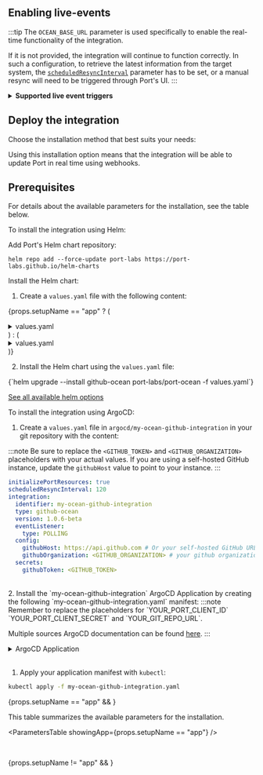 
## Enabling live-events
:::tip
The `OCEAN_BASE_URL` parameter is used specifically to enable the real-time functionality of the integration.

If it is not provided, the integration will continue to function correctly. In such a configuration, to retrieve the latest information from the target system, the [`scheduledResyncInterval`](https://ocean.getport.io/develop-an-integration/integration-configuration/#scheduledresyncinterval---run-scheduled-resync) parameter has to be set, or a manual resync will need to be triggered through Port's UI.
:::

<OceanSaasLiveEventsDescription id="GithubOcean" />
<details>
  <summary><b>Supported live event triggers</b></summary>
    <OceanSaasLiveEventsTriggersManual id="GithubOcean" isOAuth={false} />
</details>

## Deploy the integration

Choose the installation method that best suits your needs:

<Tabs groupId="installation-methods" queryString="installation-methods">

<TabItem value="real-time-self-hosted" label="Kubernetes">

Using this installation option means that the integration will be able to update Port in real time using webhooks.

<h2>Prerequisites</h2>

<Prerequisites />

For details about the available parameters for the installation, see the table below.

<Tabs groupId="deploy" queryString="deploy">
<TabItem value="helm" label="Helm" default>
To install the integration using Helm:

Add Port's Helm chart repository:
```showLineNumbers
helm repo add --force-update port-labs https://port-labs.github.io/helm-charts
```

Install the Helm chart:

  1. Create a `values.yaml` file with the following content:

  {props.setupName == "app" ? (
<details>
  <summary>values.yaml</summary>

  <CodeBlock language="yaml" showLineNumbers>
{`
  port:
    clientId: "<PORT_CLIENT_ID>"
    clientSecret: "<PORT_CLIENT_SECRET>"
    baseUrl: "https://api.port.io"

  integration:
    identifier: "github-ocean"
    type: "github-ocean"
    version: "1.0.6-beta"
    eventListener:
      type: "POLLING"
    config:
      githubOrganization: <GITHUB_ORGANIZATION>
      githubHost: <GITHUB_HOST>
      githubAppId: <GITHUB_APP_ID>
    secrets:
      githubAppPrivateKey: <BASE_64_ENCODED_PRIVATEKEY>

  # uncomment to enable live events
  # extraEnv:
  #  - name: "OCEAN__BASE_URL"
  #    value: "https://<your-domain>"

  initializePortResources: true
  sendRawDataExamples: true
  scheduledResyncInterval: 360
`}
</CodeBlock>
</details>
  ) : (
<details>
  <summary>values.yaml</summary>

  <CodeBlock language="yaml" showLineNumbers>
      {`
  port:
    clientId: "<PORT_CLIENT_ID>"
    clientSecret: "<PORT_CLIENT_SECRET>"
    baseUrl: "https://api.port.io"

  integration:
    identifier: "github-ocean"
    type: "github-ocean"
    version: "1.0.6-beta"
    eventListener:
      type: "POLLING"
    config:
      githubOrganization: <GITHUB_ORGANIZATION>
      githubHost: <GITHUB_HOST>
    secrets:
      githubToken: <GITHUB_PAT>

  # uncomment to enable live events
  # extraEnv:
  #  - name: "OCEAN__BASE_URL"
  #    value: "https://<your-domain>"

  initializePortResources: true
  sendRawDataExamples: true
  scheduledResyncInterval: 360
        `}
  </CodeBlock>
</details>
  )}


  2. Install the Helm chart using the `values.yaml` file:

  <CodeBlock language="bash" showLineNumbers>
{`helm upgrade --install github-ocean port-labs/port-ocean -f values.yaml`}
  </CodeBlock>

  [See all available helm options](https://github.com/port-labs/helm-charts/blob/main/charts/port-ocean/README.md)

<PortApiRegionTip/>

</TabItem>

<TabItem value="argocd" label="ArgoCD" default>
To install the integration using ArgoCD:

1. Create a `values.yaml` file in `argocd/my-ocean-github-integration` in your git repository with the content:

:::note
Be sure to replace the `<GITHUB_TOKEN>` and `<GITHUB_ORGANIZATION>` placeholders with your actual values. If you are using a self-hosted GitHub instance, update the `githubHost` value to point to your instance.
:::

```yaml showLineNumbers
initializePortResources: true
scheduledResyncInterval: 120
integration:
  identifier: my-ocean-github-integration
  type: github-ocean
  version: 1.0.6-beta
  eventListener:
    type: POLLING
  config:
    githubHost: https://api.github.com # Or your self-hosted GitHub URL
    githubOrganization: <GITHUB_ORGANIZATION> # your github organization, e.g port-labs
  secrets:
    githubToken: <GITHUB_TOKEN>
```

<br/>
2. Install the `my-ocean-github-integration` ArgoCD Application by creating the following `my-ocean-github-integration.yaml` manifest:
:::note
Remember to replace the placeholders for `YOUR_PORT_CLIENT_ID` `YOUR_PORT_CLIENT_SECRET` and `YOUR_GIT_REPO_URL`.

Multiple sources ArgoCD documentation can be found [here](https://argo-cd.readthedocs.io/en/stable/user-guide/multiple_sources/#helm-value-files-from-external-git-repository).
:::

<details>
  <summary>ArgoCD Application</summary>

```yaml showLineNumbers
apiVersion: argoproj.io/v1alpha1
kind: Application
metadata:
  name: my-ocean-github-integration
  namespace: argocd
spec:
  destination:
    namespace: my-ocean-github-integration
    server: https://kubernetes.default.svc
  project: default
  sources:
  - repoURL: 'https://port-labs.github.io/helm-charts/'
    chart: port-ocean
    targetRevision: 0.8.5
    helm:
      valueFiles:
      - $values/argocd/my-ocean-github-integration/values.yaml
      // highlight-start
      parameters:
        - name: port.clientId
          value: <YOUR_PORT_CLIENT_ID>
        - name: port.clientSecret
          value: <YOUR_PORT_CLIENT_SECRET>
        - name: port.baseUrl
          value: https://api.getport.io
      // highlight-end
  // highlight-start
  - repoURL: <YOUR_GIT_REPO_URL>
    targetRevision: main
    ref: values
  // highlight-end
  syncPolicy:
    automated:
      prune: true
      selfHeal: true
    syncOptions:
    - CreateNamespace=true
```

<PortApiRegionTip/>
</details>
<br/>

1. Apply your application manifest with `kubectl`:

```bash
kubectl apply -f my-ocean-github-integration.yaml
```

</TabItem>


</Tabs>

{props.setupName == "app" && <Base64Tip />}

This table summarizes the available parameters for the installation.

<ParametersTable showingApp={props.setupName == "app"} />

<br/>

<AdvancedConfig/>

</TabItem>

<TabItem value="docker" label="Docker" default>
    <DockerInstallMethod showingApp={props.setupName == "app"} />
</TabItem>

{props.setupName != "app" && 
<TabItem value="one-time-ci" label="Scheduled (CI)">
<CiInstallMethod />
</TabItem>}
</Tabs>


